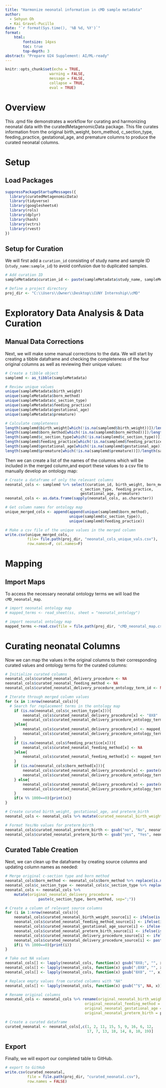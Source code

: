 ---
title: "Harmonize neonatal information in cMD sample metadata"
author:
  - Sehyun Oh
  - Kai Gravel-Pucillo
date: "`r format(Sys.time(), '%B %d, %Y')`"
format:
    html:
        fontsize: 14pxs
        toc: true
        top-depth: 3
abstract: "Prepare U24 Supplement: AI/ML-ready"
---

```{r setup, include=FALSE}
knitr::opts_chunk$set(echo = TRUE, 
                    warning = FALSE,
                    message = FALSE,
                    collapse = TRUE,
                    eval = TRUE)
```

# Overview

This .qmd file demonstrates a workflow for curating and harmonizing neonatal
data with the curatedMetagenomicData package.
This file curates information from the original birth_weight, born_method, 
c_section_type, feeding_practice, gestational_age, and premature columns to 
produce the curated neonatal columns.

# Setup
## Load Packages

```{r load}
suppressPackageStartupMessages({
  library(curatedMetagenomicData)
  library(tidyverse)
  library(googlesheets4)
  library(rols)
  library(dplyr)
  library(hash)
  library(vctrs)
  library(rvest)
})
```

## Setup for Curation

We will first add a `curation_id` consisting of study name and sample ID (`study_name:sample_id`) to avoid confusion due to duplicated samples.

```{r curation_setup}
# Add curation ID
sampleMetadata$curation_id <- paste(sampleMetadata$study_name, sampleMetadata$sample_id, sep = ":")

# Define a project directory
proj_dir <- "C:\\Users\\Owner\\Desktop\\CUNY Internship\\cMD"
```

# Exploratory Data Analysis & Data Curation

## Manual Data Corrections

Next, we will make some manual corrections to the data.
We will start by creating a tibble dataframe and checking the completeness of 
the four original columns as well as reviewing their unique values:
```{r}
# Create a tibble object 
samplemd <- as_tibble(sampleMetadata)

# Review unique values
unique(sampleMetadata$birth_weight)
unique(sampleMetadata$born_method)
unique(sampleMetadata$c_section_type)
unique(sampleMetadata$feeding_practice)
unique(sampleMetadata$gestational_age)
unique(sampleMetadata$premature)

# Calculate completeness
length(samplemd$birth_weight[which(!is.na(samplemd$birth_weight))])/length(samplemd$birth_weight)
length(samplemd$born_method[which(!is.na(samplemd$born_method))])/length(samplemd$born_method)
length(samplemd$c_section_type[which(!is.na(samplemd$c_section_type))])/length(samplemd$c_section_type)
length(samplemd$feeding_practice[which(!is.na(samplemd$feeding_practice))])/length(samplemd$feeding_practice)
length(samplemd$gestational_age[which(!is.na(samplemd$gestational_age))])/length(samplemd$gestational_age)
length(samplemd$premature[which(!is.na(samplemd$premature))])/length(samplemd$premature)
```

Then we can create a list of the names of the columns which will be included in 
the merged column,and export these values to a csv file to manually develop an 
ontology map:
```{r}
# Create a dataframe of only the relevant columns
neonatal_cols <- samplemd %>% select(curation_id, birth_weight, born_method, 
                                  c_section_type, feeding_practice, 
                                  gestational_age, premature)
neonatal_cols <- as.data.frame(sapply(neonatal_cols, as.character))

# Get column names for ontology map
unique_merged_cols <- append(append(unique(samplemd$born_method), 
                             unique(samplemd$c_section_type)),
                             unique(samplemd$feeding_practice))

# Make a csv file of the unique values in the merged column
write.csv(unique_merged_cols, 
          file= file.path(proj_dir, "neonatal_cols_unique_vals.csv"), 
          row.names=F, col.names=F)
```


# Mapping

## Import Maps

To access the necessary neonatal ontology terms we will load the `cMD_neonatal_map`.
```{r import_maps, eval=FALSE}
# import neonatal ontology map
# mapped_terms <- read_sheet(ss, sheet = "neonatal_ontology")

# import neonatal ontology map
mapped_terms <-read.csv(file = file.path(proj_dir, "cMD_neonatal_map.csv"), header=T)
```

# Curating neonatal Columns

Now we can map the values in the original columns to their corresponding curated
values and ontology terms for the curated columns: 
```{r}
# Initialize curated columns
neonatal_cols$curated_neonatal_delivery_procedure <- NA
neonatal_cols$curated_neonatal_feeding_method <- NA
neonatal_cols$curated_neonatal_delivery_procedure_ontology_term_id <- NA

# Iterate through merged column values
for (x in 1:nrow(neonatal_cols)){
  # Search for replacement terms in the ontology map
    if (is.na(neonatal_cols$c_section_type[x])){
        neonatal_cols$curated_neonatal_delivery_procedure[x] <- "8X8"
        neonatal_cols$curated_neonatal_delivery_procedure_ontology_term_id[x] <- "8X8"
    }else{
        neonatal_cols$curated_neonatal_delivery_procedure[x] <- mapped_terms$curated_ontology[grep(paste("^",neonatal_cols$c_section_type[x],"$",sep=""), mapped_terms$original_value, fixed=F)]
        neonatal_cols$curated_neonatal_delivery_procedure_ontology_term_id[x] <- mapped_terms$curated_ontology_term_id[grep(paste("^",neonatal_cols$c_section_type[x],"$",sep=""), mapped_terms$original_value, fixed=F)]
    }
    if (is.na(neonatal_cols$feeding_practice[x])){
        neonatal_cols$curated_neonatal_feeding_method[x] <- NA
    }else{
        neonatal_cols$curated_neonatal_feeding_method[x] <- mapped_terms$curated_ontology[grep(paste("^",neonatal_cols$feeding_practice[x],"$",sep=""), mapped_terms$original_value, fixed=F)]
    }
    if (is.na(neonatal_cols$born_method[x])){
        neonatal_cols$curated_neonatal_delivery_procedure[x] <- paste(neonatal_cols$curated_neonatal_delivery_procedure[x], "8X8", sep=";")
        neonatal_cols$curated_neonatal_delivery_procedure_ontology_term_id[x] <- paste(neonatal_cols$curated_neonatal_delivery_procedure_ontology_term_id[x], "8X8", sep=";")
    } else{
        neonatal_cols$curated_neonatal_delivery_procedure[x] <- paste(neonatal_cols$curated_neonatal_delivery_procedure[x], mapped_terms$curated_ontology[grep(paste("^",neonatal_cols$born_method[x],"$",sep=""), mapped_terms$original_value, fixed=F)], sep=";")
        neonatal_cols$curated_neonatal_delivery_procedure_ontology_term_id[x] <- paste(neonatal_cols$curated_neonatal_delivery_procedure_ontology_term_id[x],  mapped_terms$curated_ontology_term_id[grep(paste("^",neonatal_cols$born_method[x],"$",sep=""), mapped_terms$original_value, fixed=F)], sep=";")
    }
    if(x %% 1000==0){print(x)}
}

# Create curated birth_weight, gestational_age, and preterm_birth
neonatal_cols <- neonatal_cols %>% mutate(curated_neonatal_birth_weight = birth_weight, curated_neonatal_gestational_age = gestational_age, curated_neonatal_preterm_birth = premature)

# Format Yes/No values for preterm_birth
neonatal_cols$curated_neonatal_preterm_birth <- gsub("no", "No", neonatal_cols$curated_neonatal_preterm_birth)
neonatal_cols$curated_neonatal_preterm_birth <- gsub("yes", "Yes", neonatal_cols$curated_neonatal_preterm_birth)
```


## Curated Table Creation

Next, we can clean up the dataframe by creating source columns and updating 
column names as needed:
```{r}
# Merge original c-section type and born method
neonatal_cols$born_method <- neonatal_cols$born_method %>% replace(is.na(.), "8X8") %>% as.vector()
neonatal_cols$c_section_type <- neonatal_cols$c_section_type %>% replace(is.na(.), "8X8") %>% as.vector()
neonatal_cols <- neonatal_cols %>% 
    mutate(original_neonatal_delivery_procedure = 
               paste(c_section_type, born_method, sep=";"))

# Create a column of relevant source columns
for (i in 1:nrow(neonatal_cols)){
    neonatal_cols$curated_neonatal_birth_weight_source[i] <- ifelse(is.na(neonatal_cols$birth_weight[i]), NA, "birth_weight")
    neonatal_cols$curated_neonatal_feeding_method_source[i] <- ifelse(is.na(neonatal_cols$feeding_practice[i]), NA, "feeding_practice")
    neonatal_cols$curated_neonatal_gestational_age_source[i] <- ifelse(is.na(neonatal_cols$gestational_age[i]), NA, "gestational_age")
    neonatal_cols$curated_neonatal_preterm_birth_source[i] <- ifelse(is.na(neonatal_cols$premature[i]), NA, "premature")
    neonatal_cols$curated_neonatal_delivery_procedure_source[i] <- ifelse(neonatal_cols$born_method[i]=="8X8", "8X8", "born_method")
    neonatal_cols$curated_neonatal_delivery_procedure_source[i] <- paste(neonatal_cols$curated_neonatal_delivery_procedure_source[i], ifelse(neonatal_cols$c_section_type[i]=="8X8", "8X8", "c_section_type"), sep=";")
    if(i %% 1000==0){print(i)}
}

# Take out NA values
neonatal_cols[] <- lapply(neonatal_cols, function(x) gsub("8X8;", "", x))
neonatal_cols[] <- lapply(neonatal_cols, function(x) gsub(";8X8", "", x))
neonatal_cols[] <- lapply(neonatal_cols, function(x) gsub("8X8", "", x))

# Replace empty values from curated columns with "NA"
neonatal_cols[] <- lapply(neonatal_cols, function(x) gsub("^$", NA, x))

# Rename original columns
neonatal_cols <- neonatal_cols %>% rename(original_neonatal_birth_weight = birth_weight, 
                                    original_neonatal_feeding_method = feeding_practice, 
                                    original_neonatal_gestational_age = gestational_age, 
                                    original_neonatal_preterm_birth = premature)

# Create a curated dataframe
curated_neonatal <- neonatal_cols[,c(1, 2, 11, 15, 5, 9, 16, 6, 12, 
                                     17, 7, 13, 18, 14, 8, 10, 19)]
```


## Export

Finally, we will export our completed table to GitHub.
```{r export_curated_table, eval=FALSE}
# export to GitHub
write.csv(curated_neonatal, 
          file = file.path(proj_dir, "curated_neonatal.csv"),
          row.names = FALSE)
```